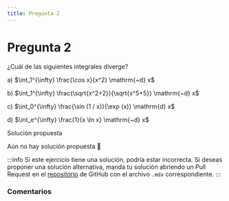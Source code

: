 ```yaml
---
title: Pregunta 2
---
```



# Pregunta 2

¿Cuál de las siguientes integrales diverge?

a) $\int_1^{\infty} \frac{\cos x}{x^2} \mathrm{~d} x$

b) $\int_1^{\infty} \frac{\sqrt{x^2+2}}{\sqrt{x^5+5}} \mathrm{~d} x$

c) $\int_0^{\infty} \frac{\sin (1 / x)}{\exp (x)} \mathrm{d} x$

d) $\int_e^{\infty} \frac{1}{x \ln x} \mathrm{~d} x$

<MDXDetails>
<summary>Solución propuesta</summary>

Aún no hay solución propuesta 🥲

:::info
Si este ejercicio tiene una solución, podría estar incorrecta. Si deseas proponer una solución alternativa, manda tu solución abriendo
un Pull Request en el [repositorio](https://github.com/crow-rojas/apuntes-fundamentals/pulls) de GitHub con el archivo
`.mdx` correspondiente.
:::

</MDXDetails>

### Comentarios

<Disqus
  url="https://crow-rojas.github.io/apuntes-fundamentals/docs/mathematics/calculus-1-2-3/exercises/2023-2/p02"
  identifier="docs/mathematics/calculus-1-2-3/exercises/2023-2/p02"
  title="2023-2 Cálculo I, II y III - Pregunta 02"
/>
